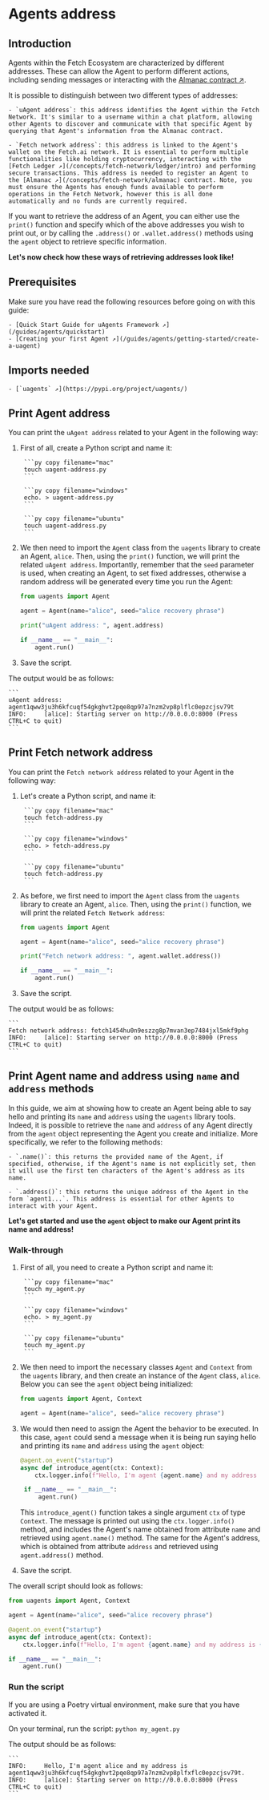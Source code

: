 
# Agents address

## Introduction

Agents within the Fetch Ecosystem are characterized by different addresses. These can allow the Agent to perform different actions, including sending messages or interacting with the [Almanac contract ↗️](/references/contracts/uagents-almanac/almanac-overview).

It is possible to distinguish between two different types of addresses:

    - `uAgent address`: this address identifies the Agent within the Fetch Network. It's similar to a username within a chat platform, allowing other Agents to discover and communicate with that specific Agent by querying that Agent's information from the Almanac contract.

    - `Fetch network address`: this address is linked to the Agent's wallet on the Fetch.ai network. It is essential to perform multiple functionalities like holding cryptocurrency, interacting with the [Fetch Ledger ↗️](/concepts/fetch-network/ledger/intro) and performing secure transactions. This address is needed to register an Agent to the [Almanac ↗️](/concepts/fetch-network/almanac) contract. Note, you must ensure the Agents has enough funds available to perform operations in the Fetch Network, however this is all done automatically and no funds are currently required. 

If you want to retrieve the address of an Agent, you can either use the `print()` function and specify which of the above addresses you wish to print out, or by calling the `.address()` or `.wallet.address()` methods using the `agent` object to retrieve specific information.

**Let's now check how these ways of retrieving addresses look like!**

## Prerequisites

Make sure you have read the following resources before going on with this guide:

    - [Quick Start Guide for uAgents Framework ↗️](/guides/agents/quickstart)
    - [Creating your first Agent ↗️](/guides/agents/getting-started/create-a-uagent)

## Imports needed

    - [`uagents` ↗️](https://pypi.org/project/uagents/)

## Print Agent address

You can print the `uAgent address` related to your Agent in the following way:

1. First of all, create a Python script and name it:

    <CodeGroup hasCopy isOSFile>

        ```py copy filename="mac"
        touch uagent-address.py
        ```

        ```py copy filename="windows"
        echo. > uagent-address.py
        ```

        ```py copy filename="ubuntu"
        touch uagent-address.py
        ```

    </CodeGroup>
   
2. We then need to import the `Agent` class from the `uagents` library to create an Agent, `alice`. Then, using the `print()` function, we will print the related `uAgent address`. Importantly, remember that the `seed` parameter is used, when creating an Agent, to set fixed addresses, otherwise a random address will be generated every time you run the Agent:

   ```py copy filename="uagent-address.py"
   from uagents import Agent

   agent = Agent(name="alice", seed="alice recovery phrase")

   print("uAgent address: ", agent.address)

   if __name__ == "__main__":
       agent.run()
   ```

3. Save the script.

The output would be as follows:

    ```
    uAgent address: agent1qww3ju3h6kfcuqf54gkghvt2pqe8qp97a7nzm2vp8plflc0epzcjsv79t
    INFO:     [alice]: Starting server on http://0.0.0.0:8000 (Press CTRL+C to quit)
    ```

## Print Fetch network address

You can print the `Fetch network address` related to your Agent in the following way:

1. Let's create a Python script, and name it:

    <CodeGroup hasCopy isOSFile>

        ```py copy filename="mac"
        touch fetch-address.py
        ```

        ```py copy filename="windows"
        echo. > fetch-address.py
        ```

        ```py copy filename="ubuntu"
        touch fetch-address.py
        ```

    </CodeGroup>
   
2. As before, we first need to import the `Agent` class from the `uagents` library to create an Agent, `alice`. Then, using the `print()` function, we will print the related `Fetch Network address`:

   ```py copy filename="fetch-address.py"
   from uagents import Agent

   agent = Agent(name="alice", seed="alice recovery phrase")

   print("Fetch network address: ", agent.wallet.address())

   if __name__ == "__main__":
       agent.run()
   ```

3. Save the script.

The output would be as follows:

    ```
    Fetch network address: fetch1454hu0n9eszzg8p7mvan3ep7484jxl5mkf9phg
    INFO:     [alice]: Starting server on http://0.0.0.0:8000 (Press CTRL+C to quit)
    ```

## Print Agent name and address using `name` and `address` methods

In this guide, we aim at showing how to create an Agent being able to say hello and printing its `name` and `address` using the `uagents` library tools. Indeed, it is possible to retrieve the `name` and `address` of any Agent directly from the `agent` object representing the Agent you create and initialize. More specifically, we refer to the following methods:

    - `.name()`: this returns the provided name of the Agent, if specified, otherwise, if the Agent's name is not explicitly set, then it will use the first ten characters of the Agent's address as its name.

    - `.address()`: this returns the unique address of the Agent in the form `agent1...`. This address is essential for other Agents to interact with your Agent.

**Let's get started and use the `agent` object to make our Agent print its name and address!**

### Walk-through

1. First of all, you need to create a Python script and name it: 

    <CodeGroup hasCopy isOSFile>

        ```py copy filename="mac"
        touch my_agent.py
        ```

        ```py copy filename="windows"
        echo. > my_agent.py
        ```

        ```py copy filename="ubuntu"
        touch my_agent.py
        ```

    </CodeGroup>

2. We then need to import the necessary classes `Agent` and `Context` from the `uagents` library, and then create an instance of the `Agent` class, `alice`. Below you can see the `agent` object being initialized:

   ```py copy
   from uagents import Agent, Context

   agent = Agent(name="alice", seed="alice recovery phrase")
   ```

3. We would then need to assign the Agent the behavior to be executed. In this case, `agent` could send a message when it is being run saying hello and printing its `name` and `address` using the `agent` object:

   ```py copy
   @agent.on_event("startup")
   async def introduce_agent(ctx: Context):
       ctx.logger.info(f"Hello, I'm agent {agent.name} and my address is {agent.address}.")

    if __name__ == "__main__":
        agent.run()
   ```

   This `introduce_agent()` function takes a single argument `ctx` of type `Context`. The message is printed out using the `ctx.logger.info()` method, and includes the Agent's name obtained from attribute `name` and retrieved using `agent.name()` method. The same for the Agent's address, which is obtained from attribute `address` and retrieved using `agent.address()` method.

4. Save the script.

The overall script should look as follows:

```py copy filename="my_agent.py"
from uagents import Agent, Context

agent = Agent(name="alice", seed="alice recovery phrase")

@agent.on_event("startup")
async def introduce_agent(ctx: Context):
    ctx.logger.info(f"Hello, I'm agent {agent.name} and my address is {agent.address}.")

if __name__ == "__main__":
    agent.run()
```

### Run the script

If you are using a Poetry virtual environment, make sure that you have activated it.

On your terminal, run the script: `python my_agent.py`

The output should be as follows:

    ```
    INFO:     Hello, I'm agent alice and my address is agent1qww3ju3h6kfcuqf54gkghvt2pqe8qp97a7nzm2vp8plfxflc0epzcjsv79t.
    INFO:     [alice]: Starting server on http://0.0.0.0:8000 (Press CTRL+C to quit)
    ```
